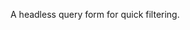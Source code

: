<includeonly>
{{{info|query title=Tasks|query form at top}}}
{{{for template|Filter tasks}}}
{{{field|Project|hidden}}}
{{{field|Task|hidden}}}
{{{field|Date_due|hidden}}}
{{{field|Assignees|hidden}}}
{{{field|Date_end|hidden}}}
{{{field|Labels|hidden}}}
{{{field|Status|hidden}}}
{{{field|Related_pages|hidden}}}
{{{end template}}}
{{{standard input|save|class=kanban-hide}}}
</includeonly>
A headless query form for quick filtering.
